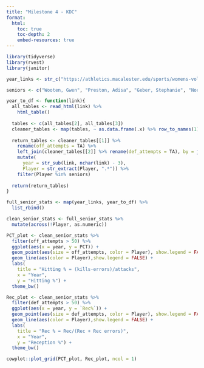 ```yaml
---
title: "Milestone 4 - KDC"
format:
  html:
    toc: true
    toc-depth: 2
    embed-resources: true
---
```


```r
library(tidyverse)
library(rvest)
library(janitor)
```

```r
year_links <- str_c("https://athletics.macalester.edu/sports/womens-volleyball/stats/", c(2021, 2022, 2023, 2024))

seniors <- c("Wooten, Gwen", "Preston, Adisa", "Geber, Stephanie", "Norton, Nicole", "Galer, Grace", "Williams, Torrance", "MacInnis, Jill")

year_to_df <- function(link){
  all_tables <- read_html(link) %>%
    html_table()
  
  tables <- c(all_tables[2], all_tables[3])
  cleaner_tables <- map(tables, ~ as.data.frame(.x) %>% row_to_names(1) %>% select(-c(`#`, `Bio Link`)))
  
  return_tables <- cleaner_tables[[1]] %>%
    rename(off_attempts = TA) %>%
    left_join(cleaner_tables[[2]] %>% rename(def_attempts = TA), by = join_by("Player", "SP")) %>%
    mutate(
      year = str_sub(link, nchar(link) - 3),
      Player = str_extract(Player, ".*")) %>%
    filter(Player %in% seniors)
    
  return(return_tables)
}

full_senior_stats <- map(year_links, year_to_df) %>%
  list_rbind()
```

```r
clean_senior_stats <- full_senior_stats %>%
  mutate(across(!Player, as.numeric))
```

```r
PCT_plot <- clean_senior_stats %>%
  filter(off_attempts > 50) %>%
  ggplot(aes(x = year, y = PCT)) +
  geom_point(aes(size = off_attempts, color = Player), show.legend = FALSE) +
  geom_line(aes(color = Player),show.legend = FALSE) +
  labs(
    title = "Hitting % = (kills-errors)/attacks",
    x = "Year",
    y = "Hitting %") +
  theme_bw()

Rec_plot <- clean_senior_stats %>%
  filter(def_attempts > 50) %>%
  ggplot(aes(x = year, y = `Rec%`)) +
  geom_point(aes(size = def_attempts, color = Player), show.legend = FALSE) +
  geom_line(aes(color = Player),show.legend = FALSE) +
  labs(
    title = "Rec % = Rec/(Rec + Rec errors)",
    x = "Year",
    y = "Reception %") +
  theme_bw()

cowplot::plot_grid(PCT_plot, Rec_plot, ncol = 1)
```